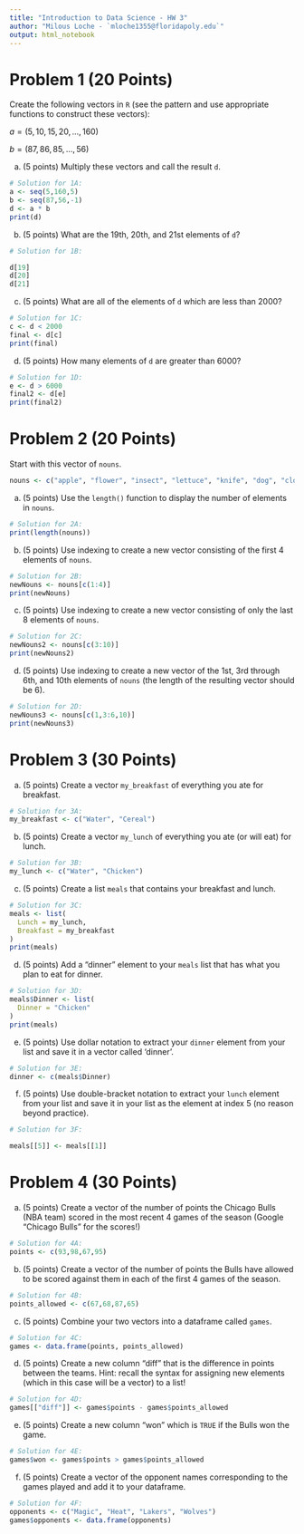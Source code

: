 ---
title: "Introduction to Data Science - HW 3"
author: "Milous Loche - `mloche1355@floridapoly.edu`"
output: html_notebook
---


# Problem 1 (20 Points)

Create the following vectors in `R` (see the pattern and use appropriate functions to construct these vectors):

$a = (5, 10, 15, 20, ..., 160)$

$b = (87, 86, 85, ..., 56)$

(a) (5 points) Multiply these vectors and call the result `d`.


```{r}
# Solution for 1A:
a <- seq(5,160,5)
b <- seq(87,56,-1)
d <- a * b
print(d)


```

(b) (5 points) What are the 19th, 20th, and 21st elements of `d`?

```{r}
# Solution for 1B:

d[19]
d[20]
d[21]
```

(c) (5 points) What are all of the elements of `d` which are less than 2000?

```{r}
# Solution for 1C:
c <- d < 2000
final <- d[c]
print(final)

```


(d) (5 points) How many elements of `d` are greater than 6000?

```{r}
# Solution for 1D:
e <- d > 6000
final2 <- d[e]
print(final2)

```


# Problem 2 (20 Points)

Start with this vector of `nouns`.  

```{r}
nouns <- c("apple", "flower", "insect", "lettuce", "knife", "dog", "cloud", "person", "cabinet", "flower" )
```

(a) (5 points) Use the `length()` function to display the number of elements in `nouns`.

```{r}
# Solution for 2A:
print(length(nouns))

```

(b) (5 points) Use indexing to create a new vector consisting of the first 4 elements of `nouns`.

```{r}
# Solution for 2B:
newNouns <- nouns[c(1:4)]
print(newNouns)

```

(c) (5 points) Use indexing to create a new vector consisting of only the last 8 elements of `nouns`.

```{r}
# Solution for 2C:
newNouns2 <- nouns[c(3:10)]
print(newNouns2)

```

(d) (5 points) Use indexing to create a new vector of the 1st, 3rd through 6th, and 10th elements of `nouns` (the length of the resulting vector should be 6).

```{r}
# Solution for 2D:
newNouns3 <- nouns[c(1,3:6,10)]
print(newNouns3)

```


# Problem 3 (30 Points)

(a) (5 points) Create a vector `my_breakfast` of everything you ate for breakfast.

```{r}
# Solution for 3A:
my_breakfast <- c("Water", "Cereal")

```

(b) (5 points) Create a vector `my_lunch` of everything you ate (or will eat) for lunch.

```{r}
# Solution for 3B:
my_lunch <- c("Water", "Chicken")

```

(c) (5 points) Create a list `meals` that contains your breakfast and lunch.

```{r}
# Solution for 3C:
meals <- list(
  Lunch = my_lunch,
  Breakfast = my_breakfast
)
print(meals)
```

(d) (5 points) Add a "dinner" element to your `meals` list that has what you plan to eat for dinner.

```{r}
# Solution for 3D:
meals$Dinner <- list(
  Dinner = "Chicken"
)
print(meals)

```

(e) (5 points) Use dollar notation to extract your `dinner` element from your list and save it in a vector called 'dinner'.

```{r}
# Solution for 3E:
dinner <- c(meals$Dinner)


```

(f) (5 points) Use double-bracket notation to extract your `lunch` element from your list and save it in your list as the element at index 5 (no reason beyond practice).

```{r}
# Solution for 3F:

meals[[5]] <- meals[[1]]


```


# Problem 4 (30 Points)

(a) (5 points) Create a vector of the number of points the Chicago Bulls (NBA team) scored in the most recent 4 games of the season (Google "Chicago Bulls" for the scores!)

```{r}
# Solution for 4A:
points <- c(93,98,67,95)

```

(b) (5 points) Create a vector of the number of points the Bulls have allowed to be scored against them in each of the first 4 games of the season.

```{r}
# Solution for 4B:
points_allowed <- c(67,68,87,65)

```

(c) (5 points) Combine your two vectors into a dataframe called `games`.

```{r}
# Solution for 4C:
games <- data.frame(points, points_allowed)

```

(d) (5 points) Create a new column "diff" that is the difference in points between the teams. Hint: recall the syntax for assigning new elements (which in this case will be a vector) to a list!

```{r}
# Solution for 4D:
games[["diff"]] <- games$points - games$points_allowed

```

(e) (5 points) Create a new column "won" which is `TRUE` if the Bulls won the game.

```{r}
# Solution for 4E:
games$won <- games$points > games$points_allowed

```

(f) (5 points) Create a vector of the opponent names corresponding to the games played and add it to your dataframe.

```{r}
# Solution for 4F:
opponents <- c("Magic", "Heat", "Lakers", "Wolves")
games$opponents <- data.frame(opponents)

```

